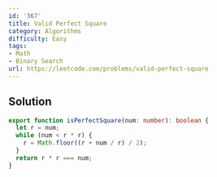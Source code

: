 ```yaml
---
id: '367'
title: Valid Perfect Square
category: Algorithms
difficulty: Easy
tags:
- Math
- Binary Search
url: https://leetcode.com/problems/valid-perfect-square
---
```


## Solution

```typescript filename="solution.ts" copy
export function isPerfectSquare(num: number): boolean {
  let r = num;
  while (num < r * r) {
    r = Math.floor((r + num / r) / 2);
  }
  return r * r === num;
}
```

